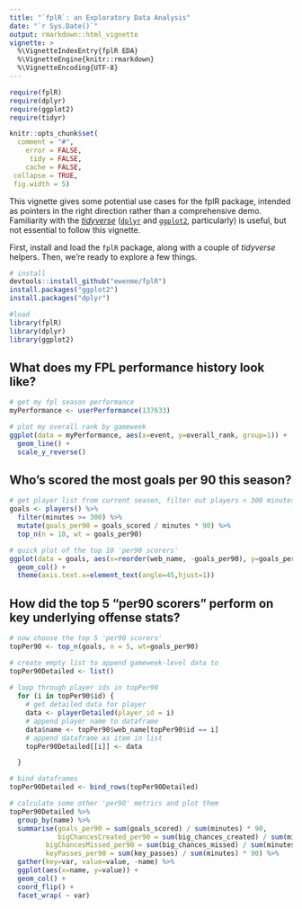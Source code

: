 ```yaml
---
title: "`fplR`: an Exploratory Data Analysis"
date: "`r Sys.Date()`"
output: rmarkdown::html_vignette
vignette: >
  %\VignetteIndexEntry{fplR EDA}
  %\VignetteEngine{knitr::rmarkdown}
  %\VignetteEncoding{UTF-8}
---
```


```r
require(fplR)
require(dplyr)
require(ggplot2)
require(tidyr)

knitr::opts_chunk$set(
  comment = "#",
    error = FALSE,
     tidy = FALSE,
    cache = FALSE,
 collapse = TRUE,
 fig.width = 5)
```

This vignette gives some potential use cases for the fplR package, intended as pointers in the right direction rather than a comprehensive demo. Familiarity with the [*tidyverse*](http://tidyverse.org/) ([`dplyr`](http://dplyr.tidyverse.org/) and [`ggplot2`](http://ggplot2.tidyverse.org/), particularly) is useful, but not essential to follow this vignette.

First, install and load the `fplR` package, along with a couple of *tidyverse* helpers. Then, we're ready to explore a few things.

```r
# install
devtools::install_github("ewenme/fplR")
install.packages("ggplot2")
install.packages("dplyr")

#load
library(fplR)
library(dplyr)
library(ggplot2)
```

## What does my FPL performance history look like?

```r
# get my fpl season performance
myPerformance <- userPerformance(137633)

# plot my overall rank by gameweek
ggplot(data = myPerformance, aes(x=event, y=overall_rank, group=1)) +
  geom_line() +
  scale_y_reverse()

```


## Who's scored the most goals per 90 this season?

```r
# get player list from current season, filter out players < 300 minutes, calculate 'goals per 90 mins' metric and get top 10
goals <- players() %>%
  filter(minutes >= 300) %>%
  mutate(goals_per90 = goals_scored / minutes * 90) %>%
  top_n(n = 10, wt = goals_per90)

# quick plot of the top 10 'per90 scorers'
ggplot(data = goals, aes(x=reorder(web_name, -goals_per90), y=goals_per90)) +
  geom_col() +
  theme(axis.text.x=element_text(angle=45,hjust=1))
```

## How did the top 5 "per90 scorers" perform on key underlying offense stats?

```r
# now choose the top 5 'per90 scorers'
topPer90 <- top_n(goals, n = 5, wt=goals_per90)

# create empty list to append gameweek-level data to
topPer90Detailed <- list()
  
# loop through player ids in topPer90
  for (i in topPer90$id) {
    # get detailed data for player
    data <- playerDetailed(player_id = i)
    # append player name to dataframe
    data$name <- topPer90$web_name[topPer90$id == i]
    # append dataframe as item in list
    topPer90Detailed[[i]] <- data

  }

# bind dataframes
topPer90Detailed <- bind_rows(topPer90Detailed)

# calculate some other 'per90' metrics and plot them
topPer90Detailed %>%
  group_by(name) %>%
  summarise(goals_per90 = sum(goals_scored) / sum(minutes) * 90,
            bigChancesCreated_per90 = sum(big_chances_created) / sum(minutes) * 90,
         bigChancesMissed_per90 = sum(big_chances_missed) / sum(minutes) * 90,
         keyPasses_per90 = sum(key_passes) / sum(minutes) * 90) %>%
  gather(key=var, value=value, -name) %>%
  ggplot(aes(x=name, y=value)) +
  geom_col() +
  coord_flip() +
  facet_wrap( ~ var)
```
